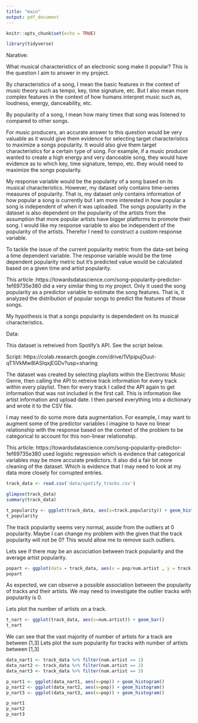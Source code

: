 ---
title: "main"
output: pdf_document
---

```{r setup, include=FALSE}
knitr::opts_chunk$set(echo = TRUE)
```
```{r}
library(tidyverse)
```

Narative: 

What musical characteristics of  an electronic song make it popular? This is the question I aim to answer in my project. 

By characteristics of a song, I mean the basic features in the context of music theory such as tempo, key, time signature, etc. But I also mean more complex features in the context of how humans interpret music such as, loudness, energy, danceability, etc.

By popularity of a song, I mean how many times that song was listened to compared to other songs. 

For music producers, an accurate answer to this question would be very valuable as it would give them evidence for selecting target characteristics to maximize a songs popularity. It would also give them target characteristics for a certain type of song. For example, if a music producer wanted to create a high energy and very danceable song, they would have evidence as to which key, time signature, tempo, etc. they would need to maximize the songs popularity. 

My response variable would be the popularity of a song based on its musical characteristics. However, my dataset only contains time-series measures of popularity. That is, my dataset only contains information of how popular a song is currently but I am more interested in how popular a song is independent of when it was uploaded. The songs popularity in the dataset is also dependent on the popularity of the artists from the assumption that more popular artists have bigger platforms to promote their song. I would like my response variable to also be independent of the popularity of the artists. Therefor I need to construct a custom response variable.

To tackle the issue of the current popularity metric from the data-set being a time dependent variable. The response variable would be the time dependent popularity metric but it's predicted value would be calculated based on a given time and artist popularity.  

This article :https://towardsdatascience.com/song-popularity-predictor-1ef69735e380 did a very similar thing to my project. Only it used the song popularity as a predictor variable to estimate the song features. That is, it analyzed the distribution of popular songs to predict the features of those songs. 


My hypothesis is that a songs popularity is dependedent on its musical characteristics. 



Data:

This dataset is retreived from Spotify's API. See the script below. 

Script: https://colab.research.google.com/drive/1VIpipujOuut-qT1iVkMw8lASIqxjEGDv?usp=sharing


The dataset was created by selecting playlists within the Electronic Music Genre, then calling the API to retreive track information for every track within every playlist. Then for every track I called the API again to get information that was not included in the first call. This is information like artist information and upload date. I then parsed everything into a dictionary and wrote it to the CSV file. 

I may need to do some more data augmentation. For example, I may want to augment some of the predictor variables I imagine to have no linear relationship with the response based on the context of the problem to be categorical to account for this non-linear relationship. 

This article: https://towardsdatascience.com/song-popularity-predictor-1ef69735e380 used logistic regression which is evidence that categorical variables may be more accurate predictors. It also did a fair bit more cleaning of the dataset. Which is evidence that I may need to look at my data more closely for corrupted entries. 



```{r}
track_data <- read.csv('data/spotify_tracks.csv')
```
```{r}
glimpse(track_data)
summary(track_data)
```
```{r}
t_popularity <- ggplot(track_data, aes(x=track.popularity)) + geom_histogram()
t_popularity
```
The track popularity seems very normal, asside from the outliers at 0 popularity. Maybe I can change my problem with the given that the track popularity will not be 0? This would allow me to remove such outliers. 

Lets see if there may be an ascociation between track popularity and the average artist popularity. 
```{r}
popart <- ggplot(data = track_data, aes(x = pop/num.artist , y = track.popularity)) + geom_point()+ stat_smooth(method = "lm", col = "red")
popart
```

As expected, we can observe a possible association between the popularity of tracks and their artists. We may need to investigate the outlier tracks with popularity is 0. 



Lets plot the number of artists on a track. 
```{r}
t_nart <- ggplot(track_data, aes(x=num.artist)) + geom_bar()
t_nart
```
We can see that the vast majority of number of artists for a track are between [1,3]
Lets plot the sum popularity for tracks with number of artists between [1,3]





```{r}
data_nart1 <- track_data %>% filter(num.artist == 1)
data_nart2 <- track_data %>% filter(num.artist == 2)
data_nart3 <- track_data %>% filter(num.artist == 3)

p_nart1 <- ggplot(data_nart1, aes(x=pop)) + geom_histogram()
p_nart2 <- ggplot(data_nart2, aes(x=pop)) + geom_histogram()
p_nart3 <- ggplot(data_nart3, aes(x=pop)) + geom_histogram()

p_nart1 
p_nart2
p_nart3
```

